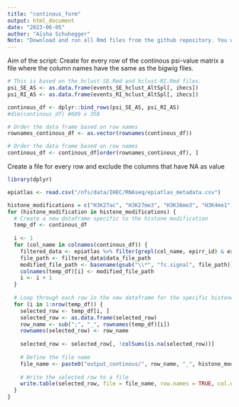 ```yaml
---
title: "continous_form"
output: html_document
date: "2023-06-05"
author: "Aïsha Schuhegger" 
Note: "Download and run all Rmd files from the github repository. You will need the ermerging results." 
---
```


Aim of the script: Create for every row of the continous psi-value matrix a file where the column names have the same as the bigwig files. 

```r
# This is based on the hclust-SE.Rmd and hclust-RI.Rmd files. 
psi_SE_AS <- as.data.frame(events_SE_hclust_AltSpl[, ihecs])
psi_RI_AS <- as.data.frame(events_RI_hclust_AltSpl[, ihecs])

continous_df <- dplyr::bind_rows(psi_SE_AS, psi_RI_AS) 
#dim(continous_df) #689 x 358 

# Order the data frame based on row names
rownames_continous_df <- as.vector(rownames(continous_df))

# Order the data frame based on row names
continous_df <- continous_df[order(rownames_continous_df), ]
```

Create a file for every row and exclude the columns that have NA as value

```r
library(dplyr)

epiatlas <- read.csv("/nfs/data/IHEC/RNAseq/epiatlas_metadata.csv")

histone_modifications = c("H3K27ac", "H3K27me3", "H3K36me3", "H3K4me1", "H3K4me3", "H3K9me3")
for (histone_modification in histone_modifications) {
  # Create a new dataframe specific to the histone modification
  temp_df <- continous_df
  
  i <- 1
  for (col_name in colnames(continous_df)) {
    filtered_data <- epiatlas %>% filter(grepl(col_name, epirr_id) & experiment_type == histone_modification & assay_type == "ChIP-Seq")
    file_path <- filtered_data$data_file_path
    modified_file_path <- basename(gsub("\\*", "fc.signal", file_path))
    colnames(temp_df)[i] <- modified_file_path
    i <- i + 1
  }
  
  # Loop through each row in the new dataframe for the specific histone modification
  for (i in 1:nrow(temp_df)) {
    selected_row <- temp_df[i, ]
    selected_row <- as.data.frame(selected_row)
    row_name <- sub(";", "_", rownames(temp_df)[i])
    rownames(selected_row) <- row_name
    
    selected_row <- selected_row[, !colSums(is.na(selected_row))]
    
    # Define the file name
    file_name <- paste0("output_continous/", row_name, "_", histone_modification, ".txt")
    
    # Write the selected row to a file
    write.table(selected_row, file = file_name, row.names = TRUE, col.names = TRUE, sep = "\t")
  }
}
```

